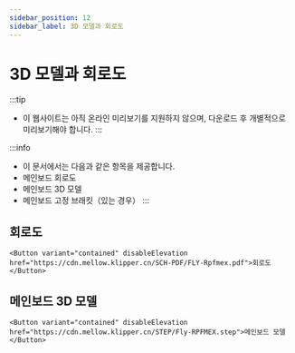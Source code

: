 ```yaml
---
sidebar_position: 12
sidebar_label: 3D 모델과 회로도
---
```




# 3D 모델과 회로도


:::tip
* 이 웹사이트는 아직 온라인 미리보기를 지원하지 않으며, 다운로드 후 개별적으로 미리보기해야 합니다.
:::

:::info
* 이 문서에서는 다음과 같은 항목을 제공합니다.
* 메인보드 회로도
* 메인보드 3D 모델
* 메인보드 고정 브래킷（있는 경우）
:::

## 회로도

    <Button variant="contained" disableElevation href="https://cdn.mellow.klipper.cn/SCH-PDF/FLY-Rpfmex.pdf">회로도</Button>


## 메인보드 3D 모델

    <Button variant="contained" disableElevation href="https://cdn.mellow.klipper.cn/STEP/Fly-RPFMEX.step">메인보드 모델</Button>
